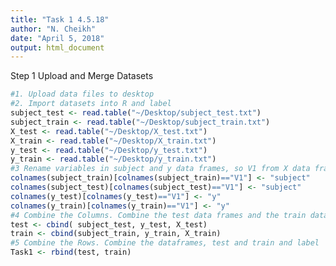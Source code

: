 ```yaml
---
title: "Task 1 4.5.18"
author: "N. Cheikh"
date: "April 5, 2018"
output: html_document
---
```

Step 1 Upload and Merge Datasets
```r
#1. Upload data files to desktop
#2. Import datasets into R and label
subject_test <- read.table("~/Desktop/subject_test.txt")
subject_train <- read.table("~/Desktop/subject_train.txt")
X_test <- read.table("~/Desktop/X_test.txt")
X_train <- read.table("~/Desktop/X_train.txt")
y_test <- read.table("~/Desktop/y_test.txt")
y_train <- read.table("~/Desktop/y_train.txt")
#3 Rename variables in subject and y data frames, so V1 from X data frames is not confused with the V1 from the subject and y data frames
colnames(subject_train)[colnames(subject_train)=="V1"] <- "subject"
colnames(subject_test)[colnames(subject_test)=="V1"] <- "subject"
colnames(y_test)[colnames(y_test)=="V1"] <- "y"
colnames(y_train)[colnames(y_train)=="V1"] <- "y"
#4 Combine the Columns. Combine the test data frames and the train data frames seperately and label
test <- cbind( subject_test, y_test, X_test)
train <- cbind(subject_train, y_train, X_train)
#5 Combine the Rows. Combine the dataframes, test and train and label 'Task1'
Task1 <- rbind(test, train)

```